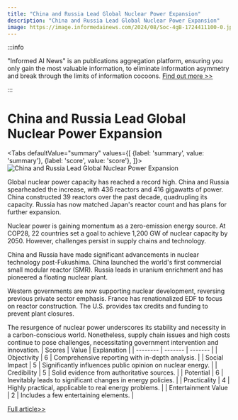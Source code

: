 ```yaml
---
title: "China and Russia Lead Global Nuclear Power Expansion"
description: "China and Russia Lead Global Nuclear Power Expansion"
image: https://image.informedainews.com/2024/08/Soc-4gB-1724411100-0.jpg
---
```



:::info

"Informed AI News" is an publications aggregation platform, ensuring you only gain the most valuable information, to eliminate information asymmetry and break through the limits of information cocoons.  [Find out more >>](/)

:::

# China and Russia Lead Global Nuclear Power Expansion


<Tabs
	defaultValue="summary"
	values={[
	{label: 'summary', value: 'summary'},
	{label: 'score', value: 'score'},
]}>
<TabItem value="summary">
<img
  src="https://image.informedainews.com/2024/08/Soc-4gB-1724411100-0.jpg"
  alt="China and Russia Lead Global Nuclear Power Expansion"
/>



Global nuclear power capacity has reached a record high. China and Russia spearheaded the increase, with 436 reactors and 416 gigawatts of power. China constructed 39 reactors over the past decade, quadrupling its capacity. Russia has now matched Japan's reactor count and has plans for further expansion.

Nuclear power is gaining momentum as a zero-emission energy source. At COP28, 22 countries set a goal to achieve 1,200 GW of nuclear capacity by 2050. However, challenges persist in supply chains and technology.

China and Russia have made significant advancements in nuclear technology post-Fukushima. China launched the world's first commercial small modular reactor (SMR). Russia leads in uranium enrichment and has pioneered a floating nuclear plant.

Western governments are now supporting nuclear development, reversing previous private sector emphasis. France has renationalized EDF to focus on reactor construction. The U.S. provides tax credits and funding to prevent plant closures.

The resurgence of nuclear power underscores its stability and necessity in a carbon-conscious world. Nonetheless, supply chain issues and high costs continue to pose challenges, necessitating government intervention and innovation.
</TabItem>
<TabItem value="score">
	| Scores     | Value   | Explanation |
	| -------- | ------- | ------- |
	| Objectivity  | 6    | Comprehensive reporting with in-depth analysis.    |
	| Social Impact | 5     | Significantly influences public opinion on nuclear energy.    |
	| Credibility    | 5    | Solid evidence from authoritative sources.    |
	| Potential    | 6    | Inevitably leads to significant changes in energy policies.    |
	| Practicality    | 4    | Highly practical, applicable to real energy problems.    |
	| Entertainment Value    | 2    | Includes a few entertaining elements.    |
</TabItem>
</Tabs>

[Full article>>](https://asia.nikkei.com/Business/Energy/China-and-Russia-drive-global-nuclear-power-capacity-to-record-high)
